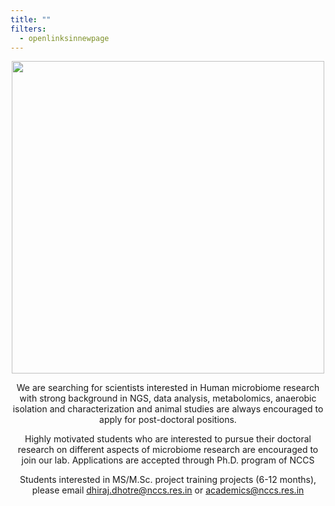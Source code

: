 ```yaml
---
title: ""
filters:
  - openlinksinnewpage
---
```


::: {style="text-align: center"}
![](img/join.jpeg){fig-align="center" width="500"}
:::

::: {style="text-align: center"}
We are searching for scientists interested in Human microbiome research with strong background in NGS, data analysis, metabolomics, anaerobic isolation and characterization and animal studies are always encouraged to apply for post-doctoral positions.

Highly motivated students who are interested to pursue their doctoral research on different aspects of microbiome research are encouraged to join our lab. Applications are accepted through Ph.D. program of NCCS

Students interested in MS/M.Sc. project training projects (6-12 months), please email [dhiraj.dhotre\@nccs.res.in](mailto://dhiraj.dhotre@nccs.res.in) or [academics\@nccs.res.in](mailto://academics@nccs.res.in)
:::
